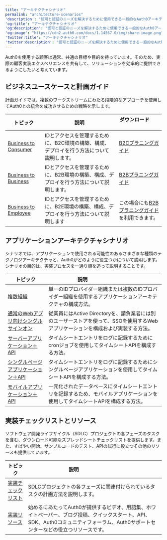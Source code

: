 ---
title: "アーキテクチャシナリオ"
permalink: "architecture-scenarios"
'description': "認可と認証のニーズを解決するために使用できる一般的なAuth0アーキテクチャシナリオについて説明します。"
'og:title': "アーキテクチャシナリオ"
'og:description': "認可と認証のニーズを解決するために使用できる一般的なAuth0アーキテクチャシナリオについて説明します。"
'og:image': "https://cdn2.auth0.com/docs/1.14567.0/img/share-image.png"
'twitter:title': "アーキテクチャシナリオ"
'twitter:description': "認可と認証のニーズを解決するために使用できる一般的なAuth0アーキテクチャシナリオについて説明します。"
---

Auth0を使用する顧客は通常、共通の目標や目的を持っています。そのため、実際の顧客実装エクスペリエンスを共有して、ソリューションを効率的に提供できるようにしたいと考えています。

## ビジネスユースケースと計画ガイド

計画ガイドでは、複数のワークストリームにわたる段階的なアプローチを使用してAuth0との統合を成功させるための戦略を示します。

<table class="table"><thead>
<tr>
<th><strong>トピック</strong></th>
<th><strong>説明</strong></th>
<th><strong>ダウンロード</strong>                      </th>
</tr>
</thead>
<tbody>
<tr>
<td><a href="/docs/ja-jp/architecture-scenarios/b2c">Business to Consumer</a></td>
<td>IDとアクセスを管理するために、B2C環境の構築、構成、デプロイを行う方法について説明します。</td>
<td><a href="https://assets.ctfassets.net/cdy7uua7fh8z/3er1aEQ7Ul0q3c9leJWczR/b1f18b4c16abb7e78b01e4eb2b52bb8e/B2C_Project_Planning.pdf">B2Cプラニングガイド</a></td>
</tr>
<tr>
<td><a href="/docs/ja-jp/architecture-scenarios/b2b">Business to Business</a></td>
<td>IDとアクセスを管理するために、B2B環境の構築、構成、デプロイを行う方法について説明します。</td>
<td><a href="https://assets.ctfassets.net/cdy7uua7fh8z/63F0WOPJdVzsPMxV1Xvp8x/7a329487c5e890d8e820f6a48983b46a/B2B_Project_Planning.pdf">B2Bプラニングガイド</a></td>
</tr>
<tr>
<td><a href="/docs/ja-jp/architecture-scenarios/b2e">Business to Employee</a></td>
<td>IDとアクセスを管理するために、B2E環境の構築、構成、デプロイを行う方法について説明します</td>
<td>この場合にも<a href="https://assets.ctfassets.net/cdy7uua7fh8z/63F0WOPJdVzsPMxV1Xvp8x/7a329487c5e890d8e820f6a48983b46a/B2B_Project_Planning.pdf">B2Bプラニングガイド</a>を利用できます。</td>
</tr>
</tbody>
</table>

## アプリケーションアーキテクチャシナリオ

シナリオでは、アプリケーションで使用される可能性のあるさまざまな種類のテクノロジアーキテクチャと、Auth0がどのように役立つかについて説明します。シナリオの目的は、実装プロセスを一通り順を追って説明することです。

<table class="table"><thead>
<tr>
<th><strong>トピック</strong></th>
<th><strong>説明</strong>                                </th>
</tr>
</thead>
<tbody>
<tr>
<td><a href="/docs/ja-jp/architecture-scenarios/multiple-organization-architecture">複数組織</a></td>
<td>単一のIDプロバイダー組織または複数のIDプロバイダー組織を使用するアプリケーションアーキテクチャの構成方法。</td>
</tr>
<tr>
<td><a href="/docs/ja-jp/architecture-scenarios/web-app-sso">通常のWebアプリ向けシングルサインオン</a></td>
<td>従業員にはActive Directoryを、請負業者には別のユーザーストアを使って、SSOを使用するWebアプリケーションを構成および実装する方法。</td>
</tr>
<tr>
<td><a href="/docs/ja-jp/architecture-scenarios/server-api">サーバーアプリケーション＋API</a></td>
<td>タイムシートエントリをログに記録するためにcronジョブを使用してタイムシートAPIを構成する方法。</td>
</tr>
<tr>
<td><a href="/docs/ja-jp/architecture-scenarios/spa-api">シングルページアプリケーション＋API</a></td>
<td>タイムシートエントリをログに記録するためにシングルページアプリケーションを使用してタイムシートAPIを構成する方法。</td>
</tr>
<tr>
<td><a href="/docs/ja-jp/architecture-scenarios/mobile-api">モバイルアプリケーション＋API</a></td>
<td>一元化されたデータベースにタイムシートエントリを記録するため、モバイルアプリケーションを使用してタイムシートAPIを構成する方法。</td>
</tr>
</tbody>
</table>

## 実装チェックリストとリソース

ソフトウェア開発ライフサイクル（SDLC）プロジェクトの各フェーズのタスクを含む、ダウンロード可能なスプレッドシートチェックリストを提供します。また、すばやい開始、サンプルコードのテスト、APIの試行に役立つその他のリソースも提供しています。

<table class="table"><thead>
<tr>
<th><strong>トピック</strong></th>
<th><strong>説明</strong>                              </th>
</tr>
</thead>
<tbody>
<tr>
<td><a href="/docs/ja-jp/architecture-scenarios/checklists">実装チェックリスト</a></td>
<td>SDLCプロジェクトの各フェーズに関連付けられているタスクの計画方法を説明します。</td>
</tr>
<tr>
<td><a href="/docs/ja-jp/architecture-scenarios/implementation-resources">実装リソース</a></td>
<td>始めるにあたってAuth0が提供するビデオ、用語集、ホワイトペーパー、ブログ投稿、クイックスタート、API、SDK、Auth0コミュニティフォーラム、Auth0サポートセンターなどの役立つリソースです。</td>
</tr>
</tbody>
</table>